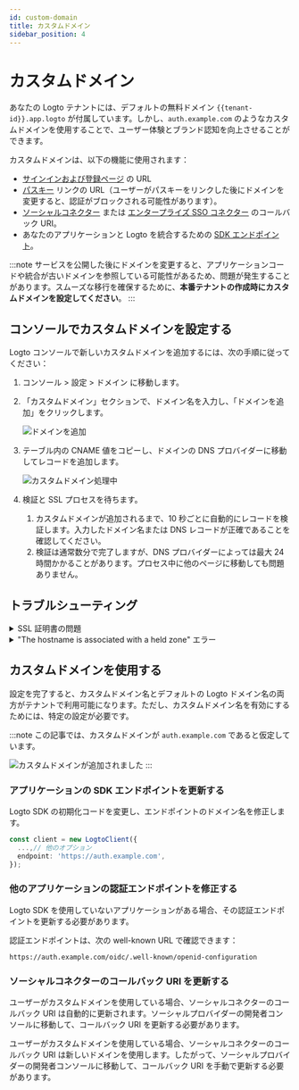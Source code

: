 ```yaml
---
id: custom-domain
title: カスタムドメイン
sidebar_position: 4
---
```


# カスタムドメイン

あなたの Logto テナントには、デフォルトの無料ドメイン `{{tenant-id}}.app.logto` が付属しています。しかし、`auth.example.com` のようなカスタムドメインを使用することで、ユーザー体験とブランド認知を向上させることができます。

カスタムドメインは、以下の機能に使用されます：

- [サインインおよび登録ページ](/end-user-flows/sign-up-and-sign-in) の URL
- [パスキー](/end-user-flows/mfa/webauthn) リンクの URL（ユーザーがパスキーをリンクした後にドメインを変更すると、認証がブロックされる可能性があります）。
- [ソーシャルコネクター](/connectors/social-connectors) または [エンタープライズ SSO コネクター](/connectors/enterprise-connectors) のコールバック URI。
- あなたのアプリケーションと Logto を統合するための [SDK エンドポイント](/integrate-logto/application-data-structure#openid-provider-configuration-endpoint)。

:::note
サービスを公開した後にドメインを変更すると、アプリケーションコードや統合が古いドメインを参照している可能性があるため、問題が発生することがあります。スムーズな移行を確保するために、**本番テナントの作成時にカスタムドメインを設定してください**。
:::

## コンソールでカスタムドメインを設定する

Logto コンソールで新しいカスタムドメインを追加するには、次の手順に従ってください：

1. <CloudLink to="/tenant-settings/domains">コンソール > 設定 > ドメイン</CloudLink> に移動します。
2. 「カスタムドメイン」セクションで、ドメイン名を入力し、「ドメインを追加」をクリックします。

   ![ドメインを追加](./assets/custom-domain-section.jpeg)

3. テーブル内の CNAME 値をコピーし、ドメインの DNS プロバイダーに移動してレコードを追加します。

   ![カスタムドメイン処理中](./assets/custom-domain-processing.jpeg)

4. 検証と SSL プロセスを待ちます。
   1. カスタムドメインが追加されるまで、10 秒ごとに自動的にレコードを検証します。入力したドメイン名または DNS レコードが正確であることを確認してください。
   2. 検証は通常数分で完了しますが、DNS プロバイダーによっては最大 24 時間かかることがあります。プロセス中に他のページに移動しても問題ありません。

## トラブルシューティング

<details>
<summary>SSL 証明書の問題</summary>

カスタムドメインを設定する際に SSL 証明書の問題が発生した場合、それは DNS 設定の CAA レコードに関連している可能性があります。CAA レコードは、どの証明書機関 (CA) があなたのドメインの証明書を発行する権限を持っているかを指定します。

CAA レコードに関連する SSL 証明書の問題をトラブルシューティングして解決するには、[Cloudflare のドキュメント](https://developers.cloudflare.com/ssl/edge-certificates/caa-records/)を参照してください。

</details>

<details>
<summary>"The hostname is associated with a held zone" エラー</summary>

カスタムドメインを追加する際に "The hostname is associated with a held zone, please contact the owner to have the hold removed" というエラーメッセージが表示された場合、それはドメインがすでに Cloudflare ゾーンにあり、「ゾーンホールド」ステータスに設定されていることを意味します。この問題について詳しくは、[Cloudflare のドキュメント](https://developers.cloudflare.com/fundamentals/setup/account/account-security/zone-holds/)を参照してください。

この問題を解決するには、ゾーンホールドを解除する必要があります。Cloudflare でのゾーンホールドの解除方法については、上記のリンクを参照してください。

</details>

## カスタムドメインを使用する

設定を完了すると、カスタムドメイン名とデフォルトの Logto ドメイン名の両方がテナントで利用可能になります。ただし、カスタムドメイン名を有効にするためには、特定の設定が必要です。

:::note
この記事では、カスタムドメインが `auth.example.com` であると仮定しています。

![カスタムドメインが追加されました](./assets/custom-domain-added.jpeg)
:::

### アプリケーションの SDK エンドポイントを更新する

Logto SDK の初期化コードを変更し、エンドポイントのドメイン名を修正します。

```typescript
const client = new LogtoClient({
  ...,// 他のオプション
  endpoint: 'https://auth.example.com',
});
```

### 他のアプリケーションの認証エンドポイントを修正する

Logto SDK を使用していないアプリケーションがある場合、その認証エンドポイントを更新する必要があります。

認証エンドポイントは、次の well-known URL で確認できます：

```
https://auth.example.com/oidc/.well-known/openid-configuration
```

### ソーシャルコネクターのコールバック URI を更新する

ユーザーがカスタムドメインを使用している場合、ソーシャルコネクターのコールバック URI は自動的に更新されます。ソーシャルプロバイダーの開発者コンソールに移動して、コールバック URI を更新する必要があります。

ユーザーがカスタムドメインを使用している場合、ソーシャルコネクターのコールバック URI は新しいドメインを使用します。したがって、ソーシャルプロバイダーの開発者コンソールに移動して、コールバック URI を手動で更新する必要があります。
